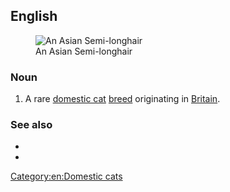==English==
[[File:Tiffanie at cat show.jpg|thumb|An Asian Semi-longhair]]

===Noun===
{{en-noun|head=[[Asian]] [[semi-longhair|Semi-longhair]]}}

# A rare [[domestic cat]] [[breed]] originating in [[Britain]].

===See also===
* {{pedia}}
* {{l|en|Asian Shorthair}}

[[Category:en:Domestic cats]]